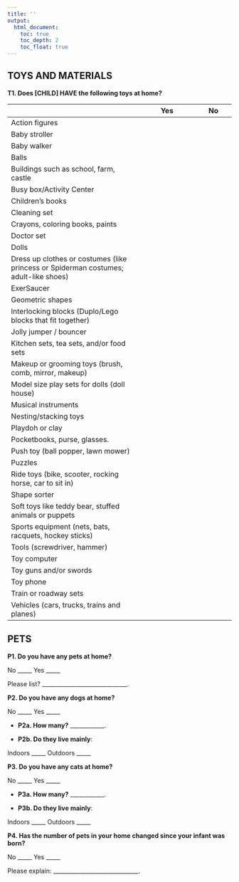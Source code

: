 ```yaml
---
title: ''
output:
  html_document:
    toc: true
    toc_depth: 2
    toc_float: true
---
```


## TOYS AND MATERIALS

**T1. Does [CHILD] HAVE the following toys at home?**

|              |  Yes | No |
|--------------|------|----|
| Action figures |      |    |
| Baby stroller | | |
| Baby walker |||
| Balls |||
| Buildings such as school, farm, castle |||
| Busy box/Activity Center |||
| Children's books |||
| Cleaning set |||
| Crayons, coloring books, paints |||
| Doctor set |||
| Dolls |||
| Dress up clothes or costumes (like princess or Spiderman costumes; adult-like shoes) |||
| ExerSaucer |||
| Geometric shapes |||
| Interlocking blocks (Duplo/Lego blocks that fit together) |||
| Jolly jumper / bouncer ||| 
| Kitchen sets, tea sets, and/or food sets |||
| Makeup or grooming toys (brush, comb, mirror, makeup) |||
| Model size play sets for dolls (doll house) |||
| Musical instruments |||
| Nesting/stacking toys |||
| Playdoh or clay |||
| Pocketbooks, purse, glasses. |||
| Push toy (ball popper, lawn mower) |||
| Puzzles |||
| Ride toys (bike, scooter, rocking horse, car to sit in) |||
| Shape sorter |||
| Soft toys like teddy bear, stuffed animals or puppets |||
| Sports equipment (nets, bats, racquets, hockey sticks) |||
| Tools (screwdriver, hammer) |||
| Toy computer |||
| Toy guns and/or swords |||
| Toy phone |||
| Train or roadway sets |||
| Vehicles (cars, trucks, trains and planes) |||

## PETS

**P1. Do you have any pets at home?**

No _____ Yes _____

Please list? ______________________________.

**P2. Do you have any dogs at home?**

No _____ Yes _____ 

- **P2a. How many?** ____________. 

- **P2b. Do they live mainly**:

Indoors _____ Outdoors _____

**P3. Do you have any cats at home?**

No _____ Yes _____ 

- **P3a. How many?** ____________. 

- **P3b. Do they live mainly**:

Indoors _____ Outdoors _____

**P4. Has the number of pets in your home changed since your infant was born?**

No _____ Yes _____ 

Please explain: ______________________________.
